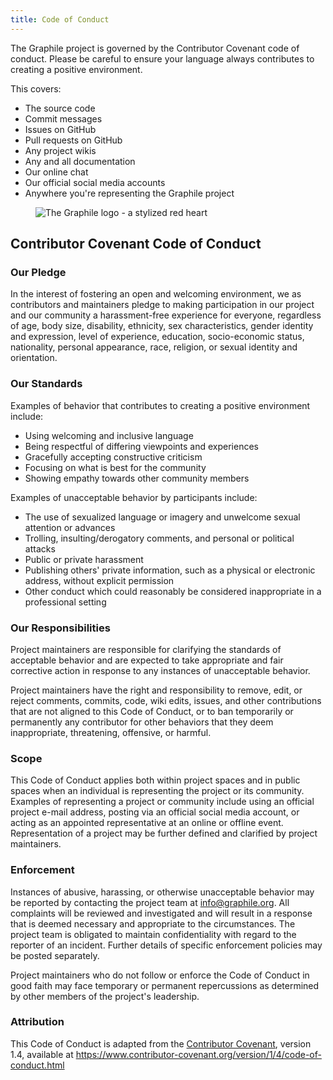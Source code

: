 ```yaml
---
title: Code of Conduct
---
```



The Graphile project is governed by the Contributor Covenant code of conduct.
Please be careful to ensure your language always contributes to creating a
positive environment.

This covers:

- The source code
- Commit messages
- Issues on GitHub
- Pull requests on GitHub
- Any project wikis
- Any and all documentation
- Our online chat
- Our official social media accounts
- Anywhere you're representing the Graphile project

<figure className={styles.graphileHeart}>

![The Graphile logo - a stylized red heart](@site/static/img/graphile.optimized.centered.svg)

</figure>

## Contributor Covenant Code of Conduct

### Our Pledge

In the interest of fostering an open and welcoming environment, we as
contributors and maintainers pledge to making participation in our project and
our community a harassment-free experience for everyone, regardless of age, body
size, disability, ethnicity, sex characteristics, gender identity and
expression, level of experience, education, socio-economic status, nationality,
personal appearance, race, religion, or sexual identity and orientation.

### Our Standards

Examples of behavior that contributes to creating a positive environment
include:

- Using welcoming and inclusive language
- Being respectful of differing viewpoints and experiences
- Gracefully accepting constructive criticism
- Focusing on what is best for the community
- Showing empathy towards other community members

Examples of unacceptable behavior by participants include:

- The use of sexualized language or imagery and unwelcome sexual attention or
  advances
- Trolling, insulting/derogatory comments, and personal or political attacks
- Public or private harassment
- Publishing others' private information, such as a physical or electronic
  address, without explicit permission
- Other conduct which could reasonably be considered inappropriate in a
  professional setting

### Our Responsibilities

Project maintainers are responsible for clarifying the standards of acceptable
behavior and are expected to take appropriate and fair corrective action in
response to any instances of unacceptable behavior.

Project maintainers have the right and responsibility to remove, edit, or reject
comments, commits, code, wiki edits, issues, and other contributions that are
not aligned to this Code of Conduct, or to ban temporarily or permanently any
contributor for other behaviors that they deem inappropriate, threatening,
offensive, or harmful.

### Scope

This Code of Conduct applies both within project spaces and in public spaces
when an individual is representing the project or its community. Examples of
representing a project or community include using an official project e-mail
address, posting via an official social media account, or acting as an appointed
representative at an online or offline event. Representation of a project may be
further defined and clarified by project maintainers.

### Enforcement

Instances of abusive, harassing, or otherwise unacceptable behavior may be
reported by contacting the project team at
[info@graphile.org](mailto:info@graphile.org). All complaints will be reviewed
and investigated and will result in a response that is deemed necessary and
appropriate to the circumstances. The project team is obligated to maintain
confidentiality with regard to the reporter of an incident. Further details of
specific enforcement policies may be posted separately.

Project maintainers who do not follow or enforce the Code of Conduct in good
faith may face temporary or permanent repercussions as determined by other
members of the project's leadership.

### Attribution

This Code of Conduct is adapted from the [Contributor Covenant][homepage],
version 1.4, available at
https://www.contributor-covenant.org/version/1/4/code-of-conduct.html

[homepage]: https://www.contributor-covenant.org
